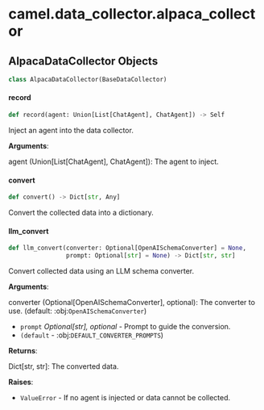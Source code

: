 <a id="camel.data_collector.alpaca_collector"></a>

# camel.data\_collector.alpaca\_collector

<a id="camel.data_collector.alpaca_collector.AlpacaDataCollector"></a>

## AlpacaDataCollector Objects

```python
class AlpacaDataCollector(BaseDataCollector)
```

<a id="camel.data_collector.alpaca_collector.AlpacaDataCollector.record"></a>

#### record

```python
def record(agent: Union[List[ChatAgent], ChatAgent]) -> Self
```

Inject an agent into the data collector.

**Arguments**:

  agent (Union[List[ChatAgent], ChatAgent]):
  The agent to inject.

<a id="camel.data_collector.alpaca_collector.AlpacaDataCollector.convert"></a>

#### convert

```python
def convert() -> Dict[str, Any]
```

Convert the collected data into a dictionary.

<a id="camel.data_collector.alpaca_collector.AlpacaDataCollector.llm_convert"></a>

#### llm\_convert

```python
def llm_convert(converter: Optional[OpenAISchemaConverter] = None,
                prompt: Optional[str] = None) -> Dict[str, str]
```

Convert collected data using an LLM schema converter.

**Arguments**:

  converter (Optional[OpenAISchemaConverter], optional):
  The converter to use. (default: :obj:`OpenAISchemaConverter`)
- `prompt` _Optional[str], optional_ - Prompt to guide the conversion.
- `(default` - :obj:`DEFAULT_CONVERTER_PROMPTS`)
  

**Returns**:

  Dict[str, str]: The converted data.
  

**Raises**:

- `ValueError` - If no agent is injected or data cannot be collected.

